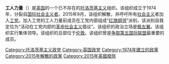 '''工人力量'''（{{lang-en|Workers' Power}}）是[[英国|英国]]的一个已不存在的[[托洛茨基主义|托洛茨基主义]]组织。该组织成立于1974年，分裂自[[社会主义工人党_(英国)|国际社会主义者]]。2015年9月，该组织解散，并呼吁所有[[社会主义|社会主义]]者加入[[工党_(英国)|工党]]。加入工党的工人力量前成员在工党内部组成“[[红旗纲领|红旗纲领]]”派别，该派别自我定位为“活动在工党内部的[[革命社会主义|革命社会主义]]倡议”。该组织的政治立场是[[极左翼|极左翼]]。该组织实行集体领导。该组织的总部位于[[伦敦|伦敦]]。该组织曾是[[争取第五国际联盟|争取第五国际联盟]]最重要的成员。


{{DEFAULTSORT:Workers' Power}}
[[Category:托洛茨基主义政党|Category:托洛茨基主义政党]]
[[Category:英国政党|Category:英国政党]]
[[Category:1974年建立的政黨|Category:1974年建立的政黨]]
[[Category:2015年解散的政黨|Category:2015年解散的政黨]]
[[Category:2015年英國廢除|Category:2015年英國廢除]]